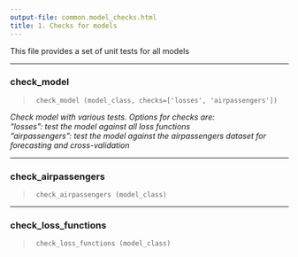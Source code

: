 ```yaml
---
output-file: common.model_checks.html
title: 1. Checks for models
---
```



This file provides a set of unit tests for all models

------------------------------------------------------------------------

### check_model

> ``` text
>  check_model (model_class, checks=['losses', 'airpassengers'])
> ```

*Check model with various tests. Options for checks are:<br/> “losses”:
test the model against all loss functions<br/> “airpassengers”: test the
model against the airpassengers dataset for forecasting and
cross-validation<br/>*

------------------------------------------------------------------------

### check_airpassengers

> ``` text
>  check_airpassengers (model_class)
> ```

------------------------------------------------------------------------

### check_loss_functions

> ``` text
>  check_loss_functions (model_class)
> ```

